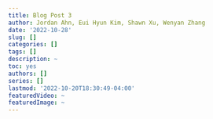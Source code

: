 ```yaml
---
title: Blog Post 3
author: Jordan Ahn, Eui Hyun Kim, Shawn Xu, Wenyan Zhang
date: '2022-10-28'
slug: []
categories: []
tags: []
description: ~
toc: yes
authors: []
series: []
lastmod: '2022-10-20T18:30:49-04:00'
featuredVideo: ~
featuredImage: ~
---
```



